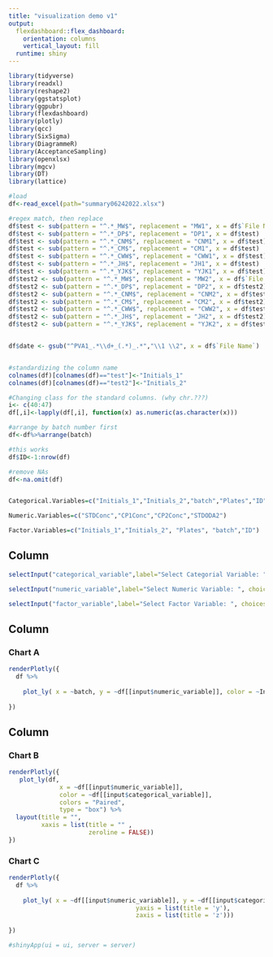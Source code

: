 ---
title: "visualization demo v1"
output: 
  flexdashboard::flex_dashboard:
    orientation: columns
    vertical_layout: fill
  runtime: shiny
---

```{r setup, include=FALSE}
library(tidyverse)
library(readxl)
library(reshape2)
library(ggstatsplot)
library(ggpubr)
library(flexdashboard)
library(plotly)
library(qcc)
library(SixSigma)
library(DiagrammeR)
library(AcceptanceSampling)
library(openxlsx)
library(mgcv)
library(DT)
library(lattice)

```

```{r data}
#load
df<-read_excel(path="summary06242022.xlsx")

#regex match, then replace
df$test <- sub(pattern = "^.*_MW$", replacement = "MW1", x = df$`File Name`)
df$test <- sub(pattern = "^.*_DP$", replacement = "DP1", x = df$test)
df$test <- sub(pattern = "^.*_CNM$", replacement = "CNM1", x = df$test)
df$test <- sub(pattern = "^.*_CM$", replacement = "CM1", x = df$test)
df$test <- sub(pattern = "^.*_CWW$", replacement = "CWW1", x = df$test)
df$test <- sub(pattern = "^.*_JH$", replacement = "JH1", x = df$test)
df$test <- sub(pattern = "^.*_YJK$", replacement = "YJK1", x = df$test)
df$test2 <- sub(pattern = "^.*_MW$", replacement = "MW2", x = df$`File Name`)
df$test2 <- sub(pattern = "^.*_DP$", replacement = "DP2", x = df$test2)
df$test2 <- sub(pattern = "^.*_CNM$", replacement = "CNM2", x = df$test2)
df$test2 <- sub(pattern = "^.*_CM$", replacement = "CM2", x = df$test2)
df$test2 <- sub(pattern = "^.*_CWW$", replacement = "CWW2", x = df$test2)
df$test2 <- sub(pattern = "^.*_JH$", replacement = "JH2", x = df$test2)
df$test2 <- sub(pattern = "^.*_YJK$", replacement = "YJK2", x = df$test2)


df$date <- gsub("^PVA1_.*\\d+_(.*)_.*","\\1 \\2", x = df$`File Name`)


#standardizing the column name
colnames(df)[colnames(df)=="test"]<-"Initials_1"
colnames(df)[colnames(df)=="test2"]<-"Initials_2"

#Changing class for the standard columns. (why chr.???)
i<- c(40:47)
df[,i]<-lapply(df[,i], function(x) as.numeric(as.character(x)))

#arrange by batch number first
df<-df%>%arrange(batch)

#this works
df$ID<-1:nrow(df)

#remove NAs
df<-na.omit(df)


Categorical.Variables=c("Initials_1","Initials_2","batch","Plates","ID")

Numeric.Variables=c("STDConc","CP1Conc","CP2Conc","STDODA2")

Factor.Variables=c("Initials_1","Initials_2", "Plates", "batch","ID")

```

## Column {.sidebar data-width="200"}

```{r}
selectInput("categorical_variable",label="Select Categorial Variable: ", choices= Categorical.Variables)

selectInput("numeric_variable",label="Select Numeric Variable: ", choices=Numeric.Variables)

selectInput("factor_variable",label="Select Factor Variable: ", choices=Factor.Variables)

```

## Column {data-width="400"}

### Chart A

```{r}
renderPlotly({
  df %>%
   
    plot_ly( x = ~batch, y = ~df[[input$numeric_variable]], color = ~Initials_1, type='scatter', mode='markers')%>% layout(scene = list(xaxis = list(title = 'x'),yaxis = list(title = 'y'))) 
    
})

```

## Column {data-width="400"}

### Chart B

```{r}

renderPlotly({
   plot_ly(df,
              x = ~df[[input$numeric_variable]],
              color = ~df[[input$categorical_variable]],
              colors = "Paired",
              type = "box") %>%
  layout(title = "",
         xaxis = list(title = "" ,
                      zeroline = FALSE))
})
```

### Chart C

```{r}
renderPlotly({
  df %>%
   
    plot_ly( x = ~df[[input$numeric_variable]], y = ~df[[input$categorical_variable]], z = ~df[[input$factor_variable]], color = ~Initials_1) %>%add_markers()%>% layout(scene = list(xaxis = list(title = 'x'),
                                   yaxis = list(title = 'y'),
                                   zaxis = list(title = 'z')))
    
})
```


```{r}
#shinyApp(ui = ui, server = server)
```